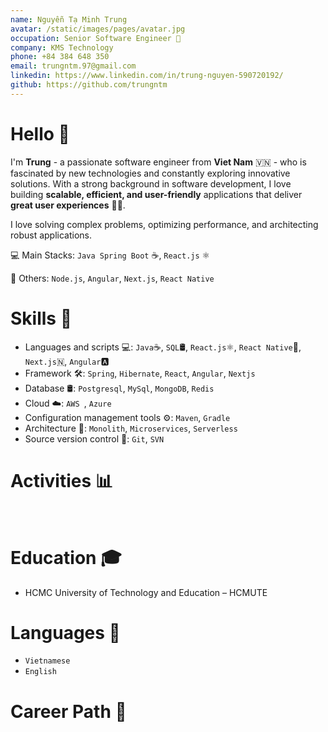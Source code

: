 ```yaml
---
name: Nguyễn Tạ Minh Trung
avatar: /static/images/pages/avatar.jpg
occupation: Senior Software Engineer 🚀
company: KMS Technology
phone: +84 384 648 350
email: trungntm.97@gmail.com
linkedin: https://www.linkedin.com/in/trung-nguyen-590720192/
github: https://github.com/trungntm
---
```


# Hello 👋

I'm **Trung** - a passionate software engineer from <Highlighter action="underline" color="#87CEFA">**Viet Nam** 🇻🇳</Highlighter> - who is fascinated by new technologies and constantly exploring innovative solutions. With a strong background in software development, I love building **scalable, efficient, and user-friendly** applications that deliver **great user experiences** 🧑‍💻.

I love solving complex problems, optimizing performance, and architecting robust applications.

💻 Main Stacks: <Highlighter action="underline" color="#87CEFA">`Java Spring Boot`</Highlighter> ☕, <Highlighter action="underline" color="#87CEFA">`React.js`</Highlighter> ⚛️

🚀 Others: `Node.js`, `Angular`, `Next.js`, `React Native`

# Skills 💪

- Languages and scripts 💻: `Java`☕, `SQL`🛢️, `React.js`⚛️, `React Native`📱, `Next.js`🇳, `Angular`🅰️
- Framework 🛠️: `Spring`, `Hibernate`, `React`, `Angular`, `Nextjs`
- Database 🛢: `Postgresql`, `MySql`, `MongoDB`, `Redis`
- Cloud ☁️: `AWS `, `Azure`
- Configuration management tools ⚙️: `Maven`, `Gradle`
- Architecture 📐: `Monolith`, `Microservices`, `Serverless`
- Source version control 🔸: `Git`, `SVN`

# Activities 📊

<GithubCalendar user="trungntm" blockSize="8" verticalLabel={false} />
<br />

# Education 🎓

- HCMC University of Technology and Education – HCMUTE

# Languages 💬

- `Vietnamese`
- `English`

# Career Path 🚀

<Timeline />
